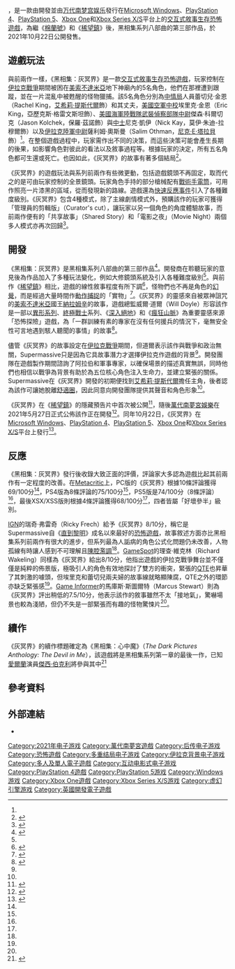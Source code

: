 {{noteTA
|G1 = Games
|G2 = Movie
|1  = zh-cn:阿什丽·提斯代尔; zh-tw:艾希莉·提斯代爾; zh-hk:艾希莉·緹絲黛爾;
|2  = zh-hk:鐵血戰士; zh-tw:終極戰士; zh-cn:铁血战士;
}}
{{Infobox video game
| title = 黑相集：灰冥界
| english = The Dark Pictures Anthology: House of Ashes
| image = House of Ashes cover art.png
| caption = 
| developer = {{link-en|Supermassive Games|Supermassive Games}}
| publisher = [[萬代南夢宮娛樂|萬代南夢宮娛樂]]
| director = 威爾·道爾（Will Doyle）
| producer =  丹·麥克唐納（Dan McDonald）
| designer = 
| programmer = 
| artist = 
| series = {{link-en|黑相集系列|The Dark Pictures Anthology}}
| writer = 
| composer = {{link-en|傑森·格雷夫斯|Jason Graves}}
| engine = [[虛幻引擎4|虛幻引擎4]]<ref name="Unreal Engine">{{cite web|url=https://www.unrealengine.com/en-US/developer-interviews/how-supermassive-games-redefined-itself-and-birthed-the-dark-pictures-anthology|title=How Supermassive Games redefined itself and birthed The Dark Pictures Anthology|first=Brian|last=Crecente|date=2021-10-20|access-date=2021-10-21|publisher=[[Unreal_Engine|Unreal Engine]]|url-status=no|archive-date=2021-10-20|archive-url=https://web.archive.org/web/20211020161459/https://www.unrealengine.com/en-US/developer-interviews/how-supermassive-games-redefined-itself-and-birthed-the-dark-pictures-anthology}}</ref>
| platforms = {{ubl|[[Microsoft_Windows|Microsoft Windows]]|[[PlayStation_4|PlayStation 4]]|[[PlayStation_5|PlayStation 5]]|[[Xbox_One|Xbox One]]|[[Xbox_Series_X/S|Xbox Series X/S]]}}
| released = 2021年10月22日
| genre = [[生存恐怖遊戲|生存恐怖]]、[[交互式敘事|交互式敘事]]
| modes = [[單人電子遊戲|單人]]、[[多人電子遊戲|多人]]
}}
{{vgname|黑相集：灰冥界|en=The Dark Pictures Anthology: House of Ashes|aka=黑相集：灰燼之屋}}，是一款由{{link-en|Supermassive Games|Supermassive Games}}開發並由[[万代南梦宫娱乐|万代南梦宫娱乐]]發行在[[Microsoft_Windows|Microsoft Windows]]、[[PlayStation_4|PlayStation 4]]、[[PlayStation_5|PlayStation 5]]、[[Xbox_One|Xbox One]]和[[Xbox_Series_X/S|Xbox Series X/S]]平台上的[[交互式敘事|交互式敘事]][[生存恐怖遊戲|生存恐怖遊戲]]，為繼《[[黑相集：棉蘭號|棉蘭號]]》和《[[黑相集：稀望鎮|稀望鎮]]》後，黑相集系列八部曲的第三部作品，於2021年10月22日公開發售。

== 遊戲玩法 ==
與前兩作一樣，《黑相集：灰冥界》是一款[[交互式敘事|交互式敘事]][[生存恐怖遊戲|生存恐怖遊戲]]，玩家控制在[[伊拉克戰爭|伊拉克戰爭]]期間被困在[[美索不達米亞|美索不達米亞]]地下神廟內的5名角色，他們在那裡遭到跟蹤，並在一片混亂中被甦醒的怪物獵捕。該5名角色分別為[[中情局|中情局]]人員蕾切兒·金恩（Rachel King，[[艾希莉·提斯代爾|艾希莉·提斯代爾]]飾）和其丈夫，[[美國空軍|美國空軍]][[中校|中校]]埃里克·金恩（Eric King，亞歷克斯·格雷文斯坦飾）、[[美國海軍陸戰隊|美國海軍陸戰隊]][[美國海軍陸戰隊武裝偵察部隊|武裝偵察部隊]][[中尉_(美國)|中尉]]傑森·科爾切克（Jason Kolchek，保羅·茲諾飾）與[[中士|中士]]尼克·凱伊（Nick Kay，莫伊·朱迪-拉穆爾飾）以及[[伊拉克軍事|伊拉克陸軍]][[中尉|中尉]]薩利姆·奧斯曼（Salim Othman，[[尼克·E·塔拉貝|尼克·E·塔拉貝]]飾）<ref name="GI Int"/>。在整個遊戲過程中，玩家需作出不同的決策，而這些決策可能會產生長期的後果，如影響角色對彼此的看法以及敘事過程等。根據玩家的決定，所有五名角色都可生還或死亡。也因如此，《灰冥界》的故事有著多個結局<ref name="VB Int">{{cite web|url=https://venturebeat.com/2021/05/27/the-dark-pictures-anthology-house-of-ashes-takes-horror-under-the-desert/|title=The Dark Pictures Anthology: House of Ashes takes horror under the desert|first=Dean|last=Takahshi|work=[[VentureBeat|VentureBeat]]|date=2021-05-27|accessdate=2021-06-11|archive-date=2021-06-11|archive-url=https://web.archive.org/web/20210611134427/https://venturebeat.com/2021/05/27/the-dark-pictures-anthology-house-of-ashes-takes-horror-under-the-desert/|dead-url=no}}</ref>。

《灰冥界》的遊戲玩法與系列前兩作有些微更動，包括遊戲鏡頭不再固定，取而代之的是可由玩家控制的全景鏡頭。玩家角色手持的部分槍械配有[[戰術燈|戰術手電筒]]，可用作照亮一片漆黑的區域，從而發現新的路線。遊戲還為[[快速反應事件|快速反應事件]]引入了各種難度級別。《灰冥界》包含4種模式，除了主線劇情模式外，預購該作的玩家可獲得「管理員的剪輯版」（Curator's cut），讓玩家以另一個角色的角度體驗故事，而前兩作便有的「共享故事」（Shared Story）和「電影之夜」（Movie Night）兩個多人模式亦再次回歸<ref name="GI Int">{{cite web|url=https://www.gameinformer.com/preview/2021/05/27/everything-you-need-to-know-about-supermassive-games-house-of-ashes|title=The Dark Pictures Anthology: House of Ashes|first=Kimberly|last=Wallace|work=[[Game_Informer|Game Informer]]|date=2021-05-27|accessdate=2021-06-11|archive-date=2021-06-11|archive-url=https://web.archive.org/web/20210611134429/https://www.gameinformer.com/preview/2021/05/27/everything-you-need-to-know-about-supermassive-games-house-of-ashes|dead-url=no}}</ref>。

== 開發 ==
《黑相集：灰冥界》是黑相集系列八部曲的第三部作品<ref>{{cite web|url=https://www.eurogamer.net/articles/2021-05-27-house-of-ashes-is-a-frantic-underground-monster-horror|title=House of Ashes is a frantic underground horror set beneath the Iraq War|first=Tom|last=Phillips|work=[[Eurogamer|Eurogamer]]|date=2021-05-27|accessdate=2021-06-11|archive-date=2021-06-11|archive-url=https://web.archive.org/web/20210611063508/https://www.eurogamer.net/articles/2021-05-27-house-of-ashes-is-a-frantic-underground-monster-horror|dead-url=no}}</ref>。開發商{{link-en|Supermassive Games|Supermassive Games}}在聆聽玩家的意見後為作品加入了多種玩法變化，例如大修鏡頭系統及引入各種難度級別<ref name="VB Int"/>。與前作《[[黑相集：稀望鎮|稀望鎮]]》相比，遊戲的線性敘事程度有所下調<ref>{{cite web|url=https://www.polygon.com/2021/5/27/22457344/dark-pictures-anthology-house-of-ashes-supermassive-interview-preview|title=House of Ashes, the next Dark Pictures game, addresses fan feedback|first=Cass|last=Marshall|work=[[Polygon_(website)|Polygon]]|date=2021-05-27|accessdate=2021-06-11|archive-date=2021-06-11|archive-url=https://web.archive.org/web/20210611134430/https://www.polygon.com/2021/5/27/22457344/dark-pictures-anthology-house-of-ashes-supermassive-interview-preview|dead-url=no}}</ref>，怪物們也不再是角色的[[幻覺|幻覺]]，而是經過大量時間作[[動作捕捉|動作捕捉]]的「實物」<ref>{{cite web|url=https://www.pcgamesn.com/dark-pictures-house-of-ashes/monsters|title=House of Ashes' monsters aren't hallucinations this time: "These things are real"|first=Gina|last=Lees|work=PCGamesN|date=2021-05-27|accessdate=2021-06-11|archive-date=2021-06-11|archive-url=https://web.archive.org/web/20210611134429/https://www.pcgamesn.com/dark-pictures-house-of-ashes/monsters|dead-url=no}}</ref>。《灰冥界》的靈感來自被眾神詛咒的[[美索不達米亞|美索不達米亞]]國王[[納拉姆辛|納拉姆辛]]的故事，遊戲總監威爾·道爾（Will Doyle）形容該作是一部以[[異形_(電影系列)|異形系列]]、[[終極戰士_(虛構生物)|終極戰士]]系列、《[[深入絕地|深入絕地]]》和《[[瘋狂山脈|瘋狂山脈]]》為重要靈感來源「恐怖探險」遊戲，為「一群訓練有素的專家在沒有任何援兵的情況下，毫無安全性可言地遇到駭人聽聞的事情」的故事<ref>{{cite web|url=https://www.gamesradar.com/dark-pictures-house-of-ashes-third-game-preview/|title="Nothing prepares you for the monsters": House of Ashes is channeling Arnie and Aliens for its Dark Pictures threequel|first=Leon|last=Hurley|work=[[GamesRadar|GamesRadar]]|date=2021-05-27|accessdate=2021-06-11|archive-date=2021-06-11|archive-url=https://web.archive.org/web/20210611134429/https://www.gamesradar.com/dark-pictures-house-of-ashes-third-game-preview/|dead-url=no}}</ref>。

儘管《灰冥界》的故事設定在[[伊拉克戰爭|伊拉克戰爭]]期間，但道爾表示該作與戰爭和政治無關，Supermassive只是因為它具故事潛力才選擇伊拉克作遊戲的背景<ref name="GI Int"/>。開發團隊在遊戲製作期間諮詢了阿拉伯和軍事專家，以確保場景的描述真實無誤，同時他們也相信以戰爭為背景有助於為五位核心角色注入生命力，並建立緊張的關係。Supermassive在《灰冥界》開發的初期便找到[[艾希莉·提斯代爾|艾希莉·提斯代爾]]擔任主角，後者認為該作可讓她脫離[[舒適圈|舒適圈]]，因此同意向開發團隊提供其聲音和角色形象<ref name="GI Int"/>。

《灰冥界》在《[[黑相集：稀望鎮|稀望鎮]]》的隱藏預告片中首次被公開<ref>{{cite web|url=https://www.pcgamer.com/house-of-ashes-is-the-next-dark-pictures-anthology-game-heres-the-trailer/|title=House of Ashes is the next Dark Pictures Anthology game, here's the trailer|first=Jonathon|last=Bolding|work=[[PC_Gamer|PC Gamer]]|date=2020-11-01|accessdate=2021-06-11|archive-date=2020-11-01|archive-url=https://web.archive.org/web/20201101081921/https://www.pcgamer.com/house-of-ashes-is-the-next-dark-pictures-anthology-game-heres-the-trailer/|dead-url=no}}</ref>，隨後[[萬代南夢宮娛樂|萬代南夢宮娛樂]]在2021年5月27日正式公佈該作正在開發<ref>{{cite web|url=https://www.gameinformer.com/2021/05/19/the-dark-pictures-anthology-house-of-ashes-drops-teaser-trailer-ahead-of-full-reveal|title=The Dark Pictures Anthology: House Of Ashes Drops Teaser Trailer Ahead Of Full Reveal Next Week|first=Liana|last=Ruppert|work=[[Game_Informer|Game Informer]]|date=2021-05-19|accessdate=2021-06-11|archive-date=2021-06-11|archive-url=https://web.archive.org/web/20210611134427/https://www.gameinformer.com/2021/05/19/the-dark-pictures-anthology-house-of-ashes-drops-teaser-trailer-ahead-of-full-reveal|dead-url=no}}</ref>。同年10月22日，《灰冥界》在[[Microsoft_Windows|Microsoft Windows]]、[[PlayStation_4|PlayStation 4]]、[[PlayStation_5|PlayStation 5]]、[[Xbox_One|Xbox One]]和[[Xbox_Series_X/S|Xbox Series X/S]]平台上發行<ref>{{cite web|url=https://www.eurogamer.net/articles/2021-06-11-the-dark-pictures-anthology-house-of-ashes-arrives-just-in-time-for-halloween|title=The Dark Pictures Anthology: House of Ashes arrives just in time for Halloween|first=Tom|last=Phillips|work=[[Eurogamer|Eurogamer]]|date=2021-06-11|accessdate=2021-06-11|archive-date=2021-06-11|archive-url=https://web.archive.org/web/20210611092527/https://www.eurogamer.net/articles/2021-06-11-the-dark-pictures-anthology-house-of-ashes-arrives-just-in-time-for-halloween|dead-url=no}}</ref>。

== 反應 ==
{{Video game reviews
| MC = PC：69/100<ref name="MCPC">{{cite web |url=https://www.metacritic.com/game/pc/the-dark-pictures-anthology-house-of-ashes |title=The Dark Pictures Anthology: House of Ashes for PC Reviews |website=[[Metacritic|Metacritic]] |publisher=Red Ventures |accessdate=2021-10-23 |archive-date=2021-10-25 |archive-url=https://web.archive.org/web/20211025062705/https://www.metacritic.com/game/pc/the-dark-pictures-anthology-house-of-ashes |dead-url=no }}</ref><br>PS4：75/100<ref name="MCPS4">{{cite web |url=https://www.metacritic.com/game/playstation-4/the-dark-pictures-anthology-house-of-ashes |title=The Dark Pictures Anthology: House of Ashes for PlayStation 4 Reviews |website=[[Metacritic|Metacritic]] |publisher=Red Ventures |accessdate=2021-10-23 |archive-date=2021-10-22 |archive-url=https://web.archive.org/web/20211022183604/https://www.metacritic.com/game/playstation-4/the-dark-pictures-anthology-house-of-ashes |dead-url=no }}</ref><br>PS5：74/100<ref name="MCPS5">{{cite web |url=https://www.metacritic.com/game/playstation-5/the-dark-pictures-anthology-house-of-ashes |title=The Dark Pictures Anthology: House of Ashes for PlayStation 5 Reviews |website=[[Metacritic|Metacritic]] |publisher=Red Ventures |accessdate=2021-10-23 |archive-date=2021-10-25 |archive-url=https://web.archive.org/web/20211025045808/https://www.metacritic.com/game/playstation-5/the-dark-pictures-anthology-house-of-ashes |dead-url=no }}</ref><br>XSX/XSS：68/100<ref name="MCXSXS">{{cite web |url=https://www.metacritic.com/game/xbox-series-x/the-dark-pictures-anthology-house-of-ashes |title=The Dark Pictures Anthology: House of Ashes for Xbox Series X Reviews |website=[[Metacritic|Metacritic]] |publisher=Red Ventures |accessdate=2021-10-23 |archive-date=2021-10-21 |archive-url=https://web.archive.org/web/20211021135827/https://www.metacritic.com/game/xbox-series-x/the-dark-pictures-anthology-house-of-ashes |dead-url=no }}</ref>
| Destruct = 6/10<ref>{{cite web |last=Devore |first=Jordan |date=2021-10-21 |url=https://www.destructoid.com/reviews/review-the-dark-pictures-anthology-house-of-ashes/ |title=Review: The Dark Pictures Anthology: House of Ashes |publisher=[[Destructoid|Destructoid]] |accessdate=2021-10-21 |archive-date=2021-10-21 |archive-url=https://web.archive.org/web/20211021144258/https://www.destructoid.com/reviews/review-the-dark-pictures-anthology-house-of-ashes/ |dead-url=no }}</ref>
| GI = 7.5/10<ref name="GI">{{cite web |last=Stewart |first=Marcus |date=2021-10-21 |url=https://www.gameinformer.com/review/the-dark-pictures-anthology-house-of-ashes/the-dark-pictures-anthology-house-of-ashes-review |title=The Dark Pictures Anthology: House Of Ashes Review – A Respectable Reign Of Mild Terror |publisher=[[Game_Informer|Game Informer]] |accessdate=2021-10-21 |archive-date=2021-10-21 |archive-url=https://web.archive.org/web/20211021140230/https://www.gameinformer.com/review/the-dark-pictures-anthology-house-of-ashes/the-dark-pictures-anthology-house-of-ashes-review |dead-url=no }}</ref>
| GSpot = 8/10<ref name="GSpot">{{cite web |last=Wakeling |first=Richard |date=2021-10-21 |url=https://www.gamespot.com/reviews/the-dark-pictures-anthology-house-of-ashes-review-the-descent/1900-6417766/ |title=The Dark Pictures Anthology: House Of Ashes Review - The Descent |publisher=[[GameSpot|GameSpot]] |accessdate=2021-10-21 |archive-date=2021-10-22 |archive-url=https://web.archive.org/web/20211022001908/https://www.gamespot.com/reviews/the-dark-pictures-anthology-house-of-ashes-review-the-descent/1900-6417766/ |dead-url=no }}</ref>
| GRadar = 3/5<ref>{{cite web |last=Weber |first=Richard |date=2021-10-21 |url=https://www.gamesradar.com/dark-pictures-anthology-house-of-ashes-review/ |title=The Dark Pictures Anthology: House of Ashes review |publisher=[[GamesRadar|GamesRadar]] |accessdate=2021-10-21 |archive-date=2021-10-21 |archive-url=https://web.archive.org/web/20211021142333/https://www.gamesradar.com/dark-pictures-anthology-house-of-ashes-review/ |dead-url=no }}</ref>
| HCG = 3.5/5<ref>{{cite web |last=LeClair |first=Kyle |date=2021-10-21 |url=https://hardcoregamer.com/reviews/review-the-dark-pictures-anthology-house-of-ashes/413019/ |title=Review: The Dark Pictures Anthology: House of Ashes |publisher=Hardcore Gamer |accessdate=2021-10-21 |archive-date=2021-10-21 |archive-url=https://web.archive.org/web/20211021142037/https://hardcoregamer.com/reviews/review-the-dark-pictures-anthology-house-of-ashes/413019/ |dead-url=no }}</ref>
| IGN = 8/10<ref name="IGN">{{cite web |last=Frech |first=Ricky |date=2021-10-21 |url=https://www.ign.com/articles/the-dark-pictures-anthology-house-of-ashes-review |title=The Dark Pictures Anthology: House of Ashes Review |publisher=[[IGN|IGN]] |accessdate=2021-10-21 |archive-date=2021-10-21 |archive-url=https://web.archive.org/web/20211021141618/https://www.ign.com/articles/the-dark-pictures-anthology-house-of-ashes-review |dead-url=no }}</ref>
| PCGUS = 80/100<ref>{{cite web |last=Brown |first=Fraser |date=2021-10-21 |url=https://www.pcgamer.com/house-of-ashes-review/ |title=House of Ashes review |publisher=[[PC_Gamer|PC Gamer]] |accessdate=2021-10-21 |archive-date=2021-10-21 |archive-url=https://web.archive.org/web/20211021154517/https://www.pcgamer.com/house-of-ashes-review/ |dead-url=no }}</ref>
| SN = 8/10<ref>{{cite web |last=Erskine |first=Donovan |date=2021-10-21 |url=https://www.shacknews.com/article/127237/the-dark-pictures-anthology-house-of-ashes-review-as-above-so-below |title=The Dark Pictures Anthology: House of Ashes review: As above, so below |publisher=Shacknews |accessdate=2021-10-21 |archive-date=2021-10-21 |archive-url=https://web.archive.org/web/20211021140823/https://www.shacknews.com/article/127237/the-dark-pictures-anthology-house-of-ashes-review-as-above-so-below |dead-url=no }}</ref>
| VG247 = {{Rating|3|5}}<ref>{{cite web |last=Orry |first=Tom |date=2021-10-22 |url=https://www.vg247.com/the-dark-pictures-anthology-house-of-ashes-review-caught-between-a-video-game-and-a-movie |title=The Dark Pictures Anthology: House of Ashes review - caught between a video game and a movie |publisher=[[VG247|VG247]] |accessdate=2021-10-22 |archive-date=2021-10-22 |archive-url=https://web.archive.org/web/20211022135623/https://www.vg247.com/the-dark-pictures-anthology-house-of-ashes-review-caught-between-a-video-game-and-a-movie |dead-url=no }}</ref>
| VG = 4/10<ref>{{cite web |last=Wise |first=Josh |date=2021-10-21 |url=https://www.videogamer.com/reviews/the-dark-pictures-anthology-house-of-ashes-review/ |title=The Dark Pictures Anthology: House of Ashes review |publisher=VideoGamer.com |accessdate=2021-10-21 |archive-date=2021-10-21 |archive-url=https://web.archive.org/web/20211021164925/https://www.videogamer.com/reviews/the-dark-pictures-anthology-house-of-ashes-review/ |dead-url=no }}</ref>
}}
《黑相集：灰冥界》發行後收錄大致正面的評價，評論家大多認為遊戲比起其前兩作有一定程度的改善。在[[Metacritic|Metacritic]]上，PC版的《灰冥界》根據10條評論獲得69/100分<ref name="MCPC"/>，PS4版為8條評論的75/100分<ref name="MCPS4"/>，PS5版是74/100分（8條評論）<ref name="MCPS5"/>，最後XSX/XSS版則根據4條評論獲得68/100分<ref name="MCXSXS"/>，四者皆屬「好壞參半」級別。

[[IGN|IGN]]的瑞奇·弗雷奇（Ricky Frech）給予《灰冥界》8/10分，稱它是Supermassive自《[[直到黎明|直到黎明]]》成名以來最好的[[恐怖遊戲|恐怖遊戲]]，故事敘述方面亦比黑相集系列前兩作有很大的進步，但系列最為人詬病的角色公式化問題仍未改善，人物孤線有時讓人感到不可理解且[[陳腔濫調|陳腔濫調]]<ref name="IGN"/>。[[GameSpot|GameSpot]]的理查·維克林（Richard Wakeling）同樣為《灰冥界》給出8/10分，他指出遊戲的伊拉克戰爭舞台並不僅僅是純粹的佈景版，極吸引人的角色有效地探討了雙方的衝突，緊張的[[快速反應事件|QTE]]也昇華了其刺激的噱頭，但埃里克和蕾切兒兩夫婦的故事線就略顯陳腐，QTE之外的環節亦缺乏緊張感<ref name="GSpot"/>。[[Game_Informer|Game Informer]]的馬庫斯·斯圖爾特（Marcus Stewart）則為《灰冥界》評出稍低的7.5/10分，他表示該作的敘事雖然不太「接地氣」，驚嚇場景也較為淺陋，但仍不失是一部緊張而有趣的怪物驚悚片<ref name="GI"/>。
{{clear}}

== 續作 ==
《灰冥界》的續作標題確定為《黑相集：心中魔》（''The Dark Pictures Anthology: The Devil in Me''），該遊戲將是黑相集系列第一章的最後一作，已知[[愛爾蘭|愛爾蘭]]演員[[傑西·伯克利|傑西·伯克利]]將參與其中<ref>{{cite web|title=The Next Dark Pictures Anthology Game Has Been Revealed|url=https://www.gamespot.com/articles/the-next-dark-pictures-anthology-game-has-been-revealed/1100-6497283/|website=[[GameSpot|GameSpot]]|first=George|last=Yang|date=2021-10-21|access-date=2021-10-21|archive-date=2021-10-21|archive-url=https://web.archive.org/web/20211021202245/https://www.gamespot.com/articles/the-next-dark-pictures-anthology-game-has-been-revealed/1100-6497283/|dead-url=no}}</ref>

== 參考資料 ==
{{Reflist|2}}

== 外部連結 ==
* {{Official website|https://www.thedarkpictures.com/house-of-ashes}}

{{黑相集}}
{{DEFAULTSORT:Dark Pictures Anthology House of Ashes}}
[[Category:2021年电子游戏|Category:2021年电子游戏]]
[[Category:萬代南夢宮遊戲|Category:萬代南夢宮遊戲]]
[[Category:后传电子游戏|Category:后传电子游戏]]
[[Category:恐怖遊戲|Category:恐怖遊戲]]
[[Category:多重结局电子游戏|Category:多重结局电子游戏]]
[[Category:伊拉克背景电子游戏|Category:伊拉克背景电子游戏]]
[[Category:多人及單人電子遊戲|Category:多人及單人電子遊戲]]
[[Category:互动电影式电子游戏|Category:互动电影式电子游戏]]
[[Category:PlayStation_4遊戲|Category:PlayStation 4遊戲]]
[[Category:PlayStation_5游戏|Category:PlayStation 5游戏]]
[[Category:Windows游戏|Category:Windows游戏]]
[[Category:Xbox_One遊戲|Category:Xbox One遊戲]]
[[Category:Xbox_Series_X/S游戏|Category:Xbox Series X/S游戏]]
[[Category:虚幻引擎游戏|Category:虚幻引擎游戏]]
[[Category:英國開發電子遊戲|Category:英國開發電子遊戲]]